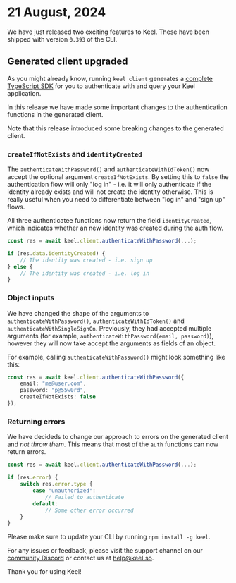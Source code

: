 # 21 August, 2024

We have just released two exciting features to Keel.  These have been shipped with version `0.393` of the CLI.

## Generated client __upgraded__

As you might already know, running `keel client` generates a [complete TypeScript SDK](https://docs.keel.so/apis/client) for you to authenticate with and query your Keel application.

In this release we have made some important changes to the authentication functions in the generated client.


<Callout type="warn">
Note that this release introduced some breaking changes to the generated client.
</Callout>

### `createIfNotExists` and `identityCreated`

The `authenticateWithPassword()` and `authenticateWithIdToken()` now accept the optional argument `createIfNotExists`. By setting this to `false` the authentication flow will only "log in" - i.e. it will only authenticate if the identity already exists and will not create the identity otherwise. This is really useful when you need to differentiate between "log in" and "sign up" flows.

All three authenticatee functions now return the field `identityCreated`, which indicates whether an new identity was created during the auth flow.

```typescript
const res = await keel.client.authenticateWithPassword(...);

if (res.data.identityCreated) {
    // The identity was created - i.e. sign up
} else {
    // The identity was created - i.e. log in
}
```

### Object inputs

We have changed the shape of the arguments to `authenticateWithPassword()`, `authenticateWithIdToken()` and `authenticateWithSingleSignOn`. Previously, they had accepted multiple arguments (for example, `authenticateWithPassword(email, password)`), however they will now take accept the arguments as fields of an object. 

For example, calling `authenticateWithPassword()` might look something like this:

```typescript
const res = await keel.client.authenticateWithPassword({ 
    email: "me@user.com",
    password: "p@55w0rd",
    createIfNotExists: false
});
```

### Returning errors

We have decideds to change our approach to errors on the generated client and _not throw them_. This means that most of the `auth` functions can now return errors.

```typescript
const res = await keel.client.authenticateWithPassword(...);

if (res.error) {
    switch res.error.type {
        case "unauthorized":
            // Failed to authenticate
        default:
            // Some other error occurred
    }
}
```


Please make sure to update your CLI by running `npm install -g keel`.

For any issues or feedback, please visit the support channel on our [community Discord](https://keel.so/discord) or contact us at [help@keel.so](mailto:help@keel.so).

Thank you for using Keel!

